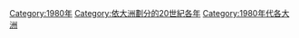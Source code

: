 {{Year by category
| m = 1
| c = 9
| d = 8
| y = 0
| cat = 各大洲
| sortkey = *
| in =
| parent = 依大洲劃分的20世紀各年
| subcat = 1980年代各大洲
}}
{{Commons category|1980 by continent}}

[[Category:1980年|Category:1980年]]
[[Category:依大洲劃分的20世紀各年|Category:依大洲劃分的20世紀各年]]
[[Category:1980年代各大洲|Category:1980年代各大洲]]